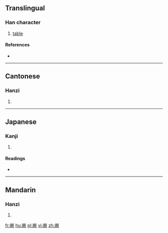 ==Translingual==

===Han character===
{{Han char|rn=46|rad=山|as=12|sn=15|four=22282|canj=UMTO}}

# [[table]]

====References====
* {{Han ref|kx=0320.090|dkj=08490|dj=0620.140|hdz=10797.050|uh=5DA1|ud=23969|bh=E56B|bd=58731}}

----

==Cantonese==

===Hanzi===
{{yue-hanzi|jyut=[[gwai3]], [[kyut3]]|y=gwai3, kyut3}}

# {{defn|lang=yue|sort=山12}}

----

==Japanese==

===Kanji===
{{ja-kanji|grade=|rs=山12}}

# {{defn|lang=ja|sort=山12}}

====Readings====
* {{ja-readings|on=[[けい]] (kei), [[け]] (ke), [[けつ]] (ketsu), [[かち]] (kachi)|kun=}}

----

==Mandarin==

===Hanzi===
{{cmn-hanzi|pin=[[guì]] ([[gui4]]), [[niè]] ([[nie4]])|wg=kuei<sup>4</sup>, nieh<sup>4</sup>}}

# {{defn|lang=cmn|sort=山12}}

[[fr:嶡]]
[[hu:嶡]]
[[pl:嶡]]
[[vi:嶡]]
[[zh:嶡]]